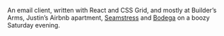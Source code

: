 

<Metatags
  title="Email client | May 25 | CSS Grid a day"
  description="An example of using CSS grid every day, from May 1–31st, 2019."
  thumbnail="https://cssgrid31.brett.cool/opengraph/may-25.png"
  url="https://cssgrid31.brett.cool"
  pathname="/may-25"
/>

<Application/>

<Footer date={25} prev={true}>

An email client, written with React and CSS Grid, and mostly at Builder’s Arms, Justin’s Airbnb apartment, [Seamstress][s] and [Bodega][b] on a boozy Saturday evening.

[s]: http://www.seamstress.com.au 
[b]: https://www.bodegaunderground.com.au/
</Footer>

